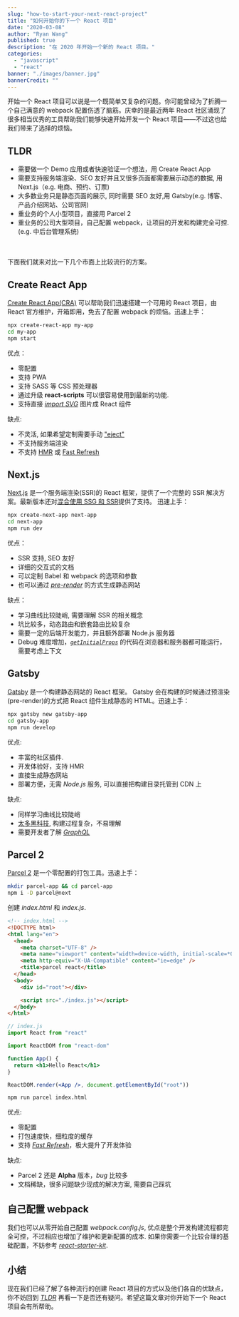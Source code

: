 ```yaml
---
slug: "how-to-start-your-next-react-project"
title: "如何开始你的下一个 React 项目"
date: "2020-03-08"
author: "Ryan Wang"
published: true
description: "在 2020 年开始一个新的 React 项目。"
categories:
  - "javascript"
  - "react"
banner: "./images/banner.jpg"
bannerCredit: ""
---
```


开始一个 React 项目可以说是一个既简单又复杂的问题。你可能曾经为了折腾一个自己满意的 webpack 配置伤透了脑筋。庆幸的是最近两年 React 社区涌现了很多相当优秀的工具帮助我们能够快速开始开发一个 React 项目——不过这也给我们带来了选择的烦恼。

## TLDR

- 需要做一个 Demo 应用或者快速验证一个想法，用 Create React App
- 需要支持服务端渲染、SEO 友好并且又很多页面都需要展示动态的数据, 用 Next.js（e.g. 电商、预约、订票)
- 大多数业务只是静态页面的展示, 同时需要 SEO 友好,用 Gatsby(e.g. 博客、产品介绍网站、公司官网)
- 重业务的个人小型项目，直接用 Parcel 2
- 重业务的公司大型项目，自己配置 webpack，让项目的开发和构建完全可控.(e.g. 中后台管理系统)

<br />
<br />
下面我们就来对比一下几个市面上比较流行的方案。

## Create React App

[Create React App(CRA)](https://create-react-app.dev/) 可以帮助我们迅速搭建一个可用的 React 项目，由 React 官方维护，开箱即用，免去了配置 webpack 的烦恼。迅速上手：

```bash
npx create-react-app my-app
cd my-app
npm start
```

优点：

- 零配置
- 支持 PWA
- 支持 SASS 等 CSS 预处理器
- 通过升级 **react-scripts** 可以很容易使用到最新的功能.
- 支持直接 [_import SVG_](https://create-react-app.dev/docs/adding-images-fonts-and-files/#adding-svgs) 图片成 React 组件

缺点:

- 不灵活, 如果希望定制需要手动 ["eject"](https://create-react-app.dev/docs/available-scripts/#npm-run-eject)
- 不支持服务端渲染
- 不支持 [HMR](https://webpack.js.org/guides/hot-module-replacement/) 或 [Fast Refresh](https://reactnative.dev/docs/fast-refresh)

## Next.js

[Next.js](https://nextjs.org/) 是一个服务端渲染(SSR)的 React 框架，提供了一个完整的 SSR 解决方案。最新版本还对[混合使用 SSG 和 SSR](https://nextjs.org/blog/next-9-3#next-gen-static-site-generation-ssg-support)提供了支持。
迅速上手：

```bash
npx create-next-app next-app
cd next-app
npm run dev
```

优点：

- SSR 支持, SEO 友好
- 详细的交互式的文档
- 可以定制 Babel 和 webpack 的选项和参数
- 也可以通过 [_pre-render_](https://nextjs.org/docs/basic-features/pages#pre-rendering) 的方式生成静态网站

缺点：

- 学习曲线比较陡峭, 需要理解 SSR 的相关概念
- 坑比较多，动态路由和嵌套路由比较复杂
- 需要一定的后端开发能力，并且额外部署 Node.js 服务器
- Debug 难度增加，[_`getInitialProps`_](https://nextjs.org/docs/api-reference/data-fetching/getInitialProps) 的代码在浏览器和服务器都可能运行，需要考虑上下文

## Gatsby

[Gatsby](https://www.gatsbyjs.org/) 是一个构建静态网站的 React 框架。 Gatsby 会在构建的时候通过预渲染(pre-render)的方式把 React 组件生成静态的 HTML。迅速上手：

```bash
npx gatsby new gatsby-app
cd gatsby-app
npm run develop
```

优点:

- 丰富的社区插件.
- 开发体验好，支持 HMR
- 直接生成静态网站
- 部署方便，无需 _Node.js_ 服务, 可以直接把构建目录托管到 CDN 上

缺点:

- 同样学习曲线比较陡峭
- [太多黑科技](https://www.gatsbyjs.org/docs/gatsby-internals/), 构建过程复杂，不易理解
- 需要开发者了解 [_GraphQL_](https://graphql.org/)

## Parcel 2

[Parcel 2](https://github.com/parcel-bundler/parcel) 是一个零配置的打包工具。迅速上手：

```bash
mkdir parcel-app && cd parcel-app
npm i -D parcel@next
```

创建 _index.html_ 和 _index.js_.

```html
<!-- index.html -->
<!DOCTYPE html>
<html lang="en">
  <head>
    <meta charset="UTF-8" />
    <meta name="viewport" content="width=device-width, initial-scale=*0" />
    <meta http-equiv="X-UA-Compatible" content="ie=edge" />
    <title>parcel react</title>
  </head>
  <body>
    <div id="root"></div>

    <script src="./index.js"></script>
  </body>
</html>
```

```jsx
// index.js
import React from "react"

import ReactDOM from "react-dom"

function App() {
  return <h1>Hello React</h1>
}

ReactDOM.render(<App />, document.getElementById("root"))
```

```bash
npm run parcel index.html
```

优点:

- 零配置
- 打包速度快，细粒度的缓存
- 支持 [_Fast Refresh_](https://github.com/parcel-bundler/parcel/pull/3654)，极大提升了开发体验

缺点:

- Parcel 2 还是 **Alpha** 版本，_bug_ 比较多
- 文档稀缺，很多问题缺少现成的解决方案, 需要自己踩坑

## 自己配置 webpack

我们也可以从零开始自己配置 _webpack.config.js_, 优点是整个开发构建流程都完全可控，不过相应也增加了维护和更新配置的成本.
如果你需要一个比较合理的基础配置，不妨参考 [_react-starter-kit_](https://github.com/ryanwang520/react-starter-kit).

## 小结

现在我们已经了解了各种流行的创建 React 项目的方式以及他们各自的优缺点，你不妨回到 [_TLDR_](#tldr) 再看一下是否还有疑问。希望这篇文章对你开始下一个 React 项目会有所帮助。
